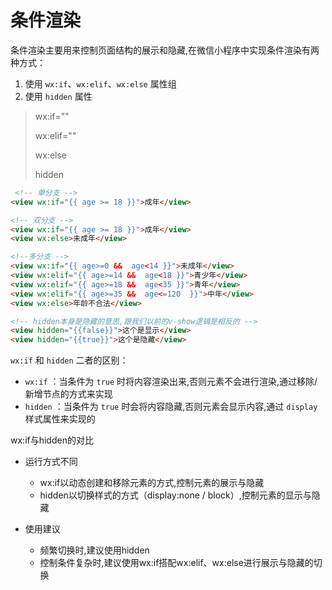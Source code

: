 # 条件渲染

条件渲染主要用来控制页面结构的展示和隐藏,在微信小程序中实现条件渲染有两种方式：



1. 使用 `wx:if`、`wx:elif`、`wx:else` 属性组
2. 使用 `hidden` 属性





> wx:if=""  
>
> wx:elif=""  
>
> wx:else   
>
> hidden

```html
 <!-- 单分支 -->
<view wx:if="{{ age >= 18 }}">成年</view>

<!-- 双分支 -->
<view wx:if="{{ age >= 18 }}">成年</view>
<view wx:else>未成年</view>

<!--多分支 -->
<view wx:if="{{ age>=0 &&  age<14 }}">未成年</view>
<view wx:elif="{{ age>=14 &&  age<18 }}">青少年</view>
<view wx:elif="{{ age>=18 &&  age<35 }}">青年</view>
<view wx:elif="{{ age>=35 &&  age<=120  }}">中年</view>
<view wx:else>年龄不合法</view>
```



```html
<!-- hidden本身是隐藏的意思,跟我们以前的v-show逻辑是相反的 -->
<view hidden="{{false}}">这个是显示</view>
<view hidden="{{true}}">这个是隐藏</view>
```



`wx:if` 和 `hidden` 二者的区别：

- `wx:if` ：当条件为 `true` 时将内容渲染出来,否则元素不会进行渲染,通过移除/新增节点的方式来实现
- `hidden` ：当条件为 `true` 时会将内容隐藏,否则元素会显示内容,通过 `display` 样式属性来实现的



wx:if与hidden的对比

- 运行方式不同
  - wx:if以动态创建和移除元素的方式,控制元素的展示与隐藏
  - hidden以切换样式的方式（display:none / block）,控制元素的显示与隐藏

- 使用建议
  - 频繁切换时,建议使用hidden
  - 控制条件复杂时,建议使用wx:if搭配wx:elif、wx:else进行展示与隐藏的切换

